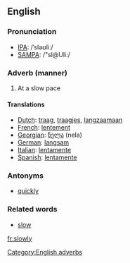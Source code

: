 ==English==
===Pronunciation===
*[[w:IPA|IPA]]: /ˈsləʊliː/
*[[w:SAMPA|SAMPA]]: /"sl@Uli:/

===Adverb (manner)===
#At a slow pace

====Translations====
*[[Dutch]]: [[traag]], [[traagjes]], [[langzaamaan]]
*[[French]]: [[lentement]]
*[[Georgian]]: [[ნელა]] (nela)
*[[German]]: [[langsam]]
*[[Italian]]: [[lentamente]]
*[[Spanish]]: [[lentamente]]

===Antonyms===
*[[quickly]]

===Related words===
*[[slow]]

[[Category:English adverbs]]

[[fr:slowly]]
